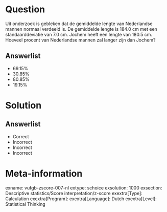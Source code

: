 Question
========

Uit onderzoek is gebleken dat de gemiddelde lengte van Nederlandse mannen normaal verdeeld is. De gemiddelde lengte is 184.0 cm met een standaarddeviatie van 7.0 cm. Jochem heeft een lengte van 180.5 cm. Hoeveel procent van Nederlandse mannen zal langer zijn dan Jochem?
  
Answerlist
----------
* 69.15%
* 30.85%
* 80.85%
* 19.15%


Solution
========

Answerlist
----------
* Correct
* Incorrect
* Incorrect
* Incorrect

Meta-information
================
exname: vufgb-zscore-007-nl
extype: schoice
exsolution: 1000
exsection: Descriptive statistics/Score interpretation/z-score
exextra[Type]: Calculation
exextra[Program]: 
exextra[Language]: Dutch
exextra[Level]: Statistical Thinking